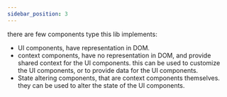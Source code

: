 ```yaml
---
sidebar_position: 3
---
```


there are few components type this lib implements:
- UI components, have representation in DOM.
- context components, have no representation in DOM, and provide shared context for the UI components. this can be used
to customize the UI components, or to provide data for the UI components.
- State altering components, that are context components themselves. they can be used to alter the state of the UI components.